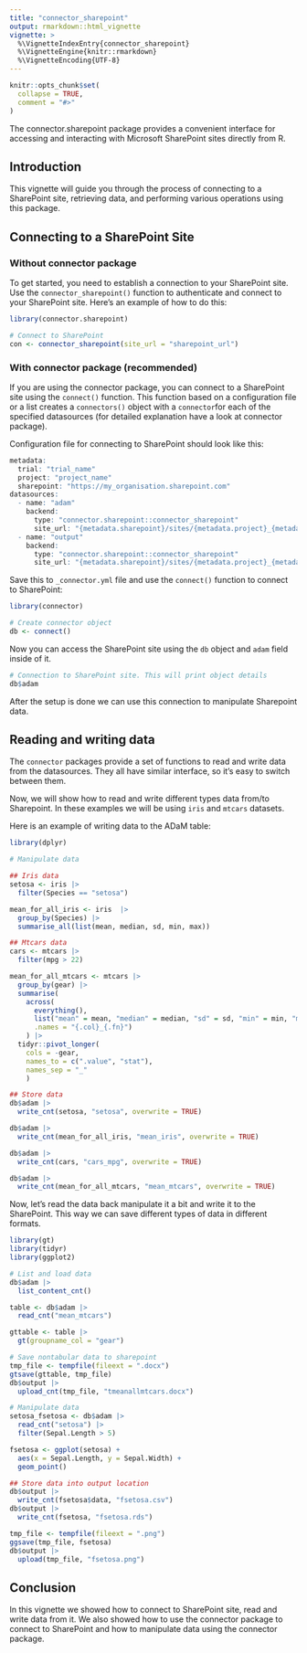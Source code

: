 ```yaml
---
title: "connector_sharepoint"
output: rmarkdown::html_vignette
vignette: >
  %\VignetteIndexEntry{connector_sharepoint}
  %\VignetteEngine{knitr::rmarkdown}
  %\VignetteEncoding{UTF-8}
---
```


```r
knitr::opts_chunk$set(
  collapse = TRUE,
  comment = "#>"
)
```

The connector.sharepoint package provides a convenient interface for accessing and interacting with Microsoft SharePoint sites directly from R. 


## Introduction 
This vignette will guide you through the process of connecting to a SharePoint site, retrieving data, and performing various operations using this package.

## Connecting to a SharePoint Site
### Without connector package

To get started, you need to establish a connection to your SharePoint site. Use
the `connector_sharepoint()` function to authenticate and connect to your SharePoint site. Here's an example of how to do this:

```r
library(connector.sharepoint)

# Connect to SharePoint
con <- connector_sharepoint(site_url = "sharepoint_url")

```

### With connector package (recommended)

If you are using the connector package, you can connect to a SharePoint site 
using the `connect()` function. This function based on a configuration file or 
a list creates a `connectors()` object with a `connector`for each of the 
specified datasources (for detailed explanation have a look at connector package). 

Configuration file for connecting to SharePoint should look like this:

```r
metadata:
  trial: "trial_name"
  project: "project_name"
  sharepoint: "https://my_organisation.sharepoint.com"
datasources:
  - name: "adam"
    backend:
      type: "connector.sharepoint::connector_sharepoint"
      site_url: "{metadata.sharepoint}/sites/{metadata.project}_{metadata.trial}_adam"
  - name: "output"
    backend:
      type: "connector.sharepoint::connector_sharepoint"
      site_url: "{metadata.sharepoint}/sites/{metadata.project}_{metadata.trial}_output"

```

Save this to `_connector.yml` file and use the `connect()` function to connect 
to SharePoint:

```r
library(connector)

# Create connector object
db <- connect()

```

Now you can access the SharePoint site using the `db` object and `adam` field
inside of it.

```r
# Connection to SharePoint site. This will print object details
db$adam

```

After the setup is done we can use this connection to manipulate Sharepoint data.

## Reading and writing data

The `connector` packages provide a set of functions to read and write data from
the datasources. They all have similar interface, so it's easy to switch between
them.

Now, we will show how to read and write different types data from/to Sharepoint.
In these examples we will be using `iris` and `mtcars` datasets.

Here is an example of writing data to the ADaM table:

```r
library(dplyr)

# Manipulate data

## Iris data
setosa <- iris |> 
  filter(Species == "setosa")

mean_for_all_iris <- iris  |> 
  group_by(Species) |>
  summarise_all(list(mean, median, sd, min, max))

## Mtcars data
cars <- mtcars |>
  filter(mpg > 22)

mean_for_all_mtcars <- mtcars |>
  group_by(gear) |>
  summarise(
    across(
      everything(),
      list("mean" = mean, "median" = median, "sd" = sd, "min" = min, "max" = max),
      .names = "{.col}_{.fn}")
    ) |>
  tidyr::pivot_longer(
    cols = -gear,
    names_to = c(".value", "stat"),
    names_sep = "_"
    )

## Store data
db$adam |>
  write_cnt(setosa, "setosa", overwrite = TRUE)

db$adam |>
  write_cnt(mean_for_all_iris, "mean_iris", overwrite = TRUE)

db$adam |>
  write_cnt(cars, "cars_mpg", overwrite = TRUE)

db$adam |>
  write_cnt(mean_for_all_mtcars, "mean_mtcars", overwrite = TRUE)

```

Now, let's read the data back manipulate it a bit and write it to the SharePoint.
This way we can save different types of data in different formats.

```r
library(gt)
library(tidyr)
library(ggplot2)

# List and load data
db$adam |>
  list_content_cnt()

table <- db$adam |>
  read_cnt("mean_mtcars")

gttable <- table |>
  gt(groupname_col = "gear")

# Save nontabular data to sharepoint
tmp_file <- tempfile(fileext = ".docx")
gtsave(gttable, tmp_file)
db$output |> 
  upload_cnt(tmp_file, "tmeanallmtcars.docx")

# Manipulate data
setosa_fsetosa <- db$adam |>
  read_cnt("setosa") |>
  filter(Sepal.Length > 5)

fsetosa <- ggplot(setosa) +
  aes(x = Sepal.Length, y = Sepal.Width) +
  geom_point()

## Store data into output location
db$output |> 
  write_cnt(fsetosa$data, "fsetosa.csv")
db$output |> 
  write_cnt(fsetosa, "fsetosa.rds")

tmp_file <- tempfile(fileext = ".png")
ggsave(tmp_file, fsetosa)
db$output |> 
  upload(tmp_file, "fsetosa.png")

```

## Conclusion

In this vignette we showed how to connect to SharePoint site, read and write
data from it. We also showed how to use the connector package to connect to
SharePoint and how to manipulate data using the connector package.
